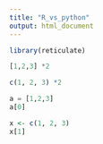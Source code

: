 ```yaml
---
title: "R_vs_python"
output: html_document
---
```




```r
library(reticulate)
```


```python
[1,2,3] *2
```



```r
c(1, 2, 3) *2
```





```python
a = [1,2,3]
a[0]
```




```r
x <- c(1, 2, 3) 
x[1]
```